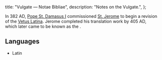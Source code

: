   title: "Vulgate — Notae Bibliae",
  description: "Notes on the Vulgate.",
};

<Initial text="Vulgate" />

In 382 AD, [Pope St. Damasus I](/people/saints/latin-fathers/damasus-of-rome) commissioned [St. Jerome](/people/saints/latin-fathers/jerome-of-stridon) to begin a revision of the [Vetus Latina](/bible/translations/vetus-latina). Jerome completed his translation work by 405 AD, which later came to be known as the <Definition lang="latin" anchor="biblia-vulgata" text="Vulgate" />.

## Languages

* Latin
